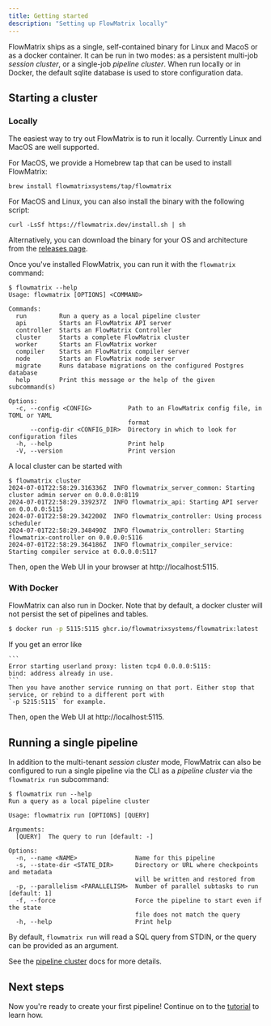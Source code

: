 ```yaml
---
title: Getting started
description: "Setting up FlowMatrix locally"
---
```


FlowMatrix ships as a single, self-contained binary for Linux and MacoS or as a docker container. It can be run in two
modes: as a persistent multi-job _session cluster_, or a single-job _pipeline cluster_. When run locally or in Docker,
the default sqlite database is used to store configuration data.

## Starting a cluster

### Locally

The easiest way to try out FlowMatrix is to run it locally. Currently Linux and MacOS are well supported.

For MacOS, we provide a Homebrew tap that can be used to install FlowMatrix:

```shellsession
brew install flowmatrixsystems/tap/flowmatrix
```

For MacOS and Linux, you can also install the binary with the following script:

```shellsession
curl -LsSf https://flowmatrix.dev/install.sh | sh
```

Alternatively, you can download the binary for your OS and architecture from the
[releases page](https://github.com/flowmatrixsystems/flowmatrix/releases).

Once you've installed FlowMatrix, you can run it with the `flowmatrix` command:

```shellsession
$ flowmatrix --help
Usage: flowmatrix [OPTIONS] <COMMAND>

Commands:
  run         Run a query as a local pipeline cluster
  api         Starts an FlowMatrix API server
  controller  Starts an FlowMatrix Controller
  cluster     Starts a complete FlowMatrix cluster
  worker      Starts an FlowMatrix worker
  compiler    Starts an FlowMatrix compiler server
  node        Starts an FlowMatrix node server
  migrate     Runs database migrations on the configured Postgres database
  help        Print this message or the help of the given subcommand(s)

Options:
  -c, --config <CONFIG>          Path to an FlowMatrix config file, in TOML or YAML
                                 format
      --config-dir <CONFIG_DIR>  Directory in which to look for configuration files
  -h, --help                     Print help
  -V, --version                  Print version
```

A local cluster can be started with

```shellsession
$ flowmatrix cluster
2024-07-01T22:58:29.316336Z  INFO flowmatrix_server_common: Starting cluster admin server on 0.0.0.0:8119
2024-07-01T22:58:29.339237Z  INFO flowmatrix_api: Starting API server on 0.0.0.0:5115
2024-07-01T22:58:29.342200Z  INFO flowmatrix_controller: Using process scheduler
2024-07-01T22:58:29.348490Z  INFO flowmatrix_controller: Starting flowmatrix-controller on 0.0.0.0:5116
2024-07-01T22:58:29.364186Z  INFO flowmatrix_compiler_service: Starting compiler service at 0.0.0.0:5117
```

Then, open the Web UI in your browser at http://localhost:5115.

### With Docker

FlowMatrix can also run in Docker. Note that by default, a docker cluster will not persist the set of pipelines and tables.

```bash
$ docker run -p 5115:5115 ghcr.io/flowmatrixsystems/flowmatrix:latest
```

<Tip>
    If you get an error like

    ```
    Error starting userland proxy: listen tcp4 0.0.0.0:5115:
    bind: address already in use.
    ```
    Then you have another service running on that port. Either stop that service, or rebind to a different port with
    `-p 5215:5115` for example.
</Tip>

Then, open the Web UI at http://localhost:5115.

## Running a single pipeline

In addition to the multi-tenant _session cluster_ mode, FlowMatrix can also be configured to run a single pipeline
via the CLI as a _pipeline cluster_ via the `flowmatrix run` subcommand:

```shellsession
$ flowmatrix run --help
Run a query as a local pipeline cluster

Usage: flowmatrix run [OPTIONS] [QUERY]

Arguments:
  [QUERY]  The query to run [default: -]

Options:
  -n, --name <NAME>                Name for this pipeline
  -s, --state-dir <STATE_DIR>      Directory or URL where checkpoints and metadata
                                   will be written and restored from
  -p, --parallelism <PARALLELISM>  Number of parallel subtasks to run [default: 1]
  -f, --force                      Force the pipeline to start even if the state
                                   file does not match the query
  -h, --help                       Print help
```

By default, `flowmatrix run` will read a SQL query from STDIN, or the query can be provided
as an argument.

See the [pipeline cluster](/deployment/pipeline-clusters) docs for more details.

## Next steps

Now you're ready to create your first pipeline! Continue on to the [tutorial](/tutorial) to learn how.
